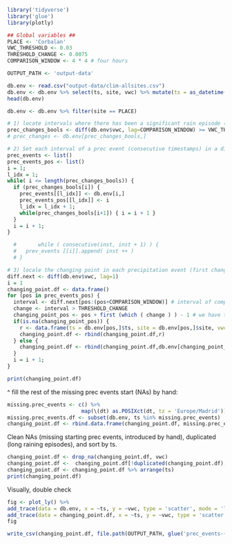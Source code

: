 ```r
library('tidyverse')
library('glue')
library(plotly)

## Global variables ##
PLACE <- 'Corbalan'
VWC_THRESHOLD <- 0.03
THRESHOLD_CHANGE <- 0.0075
COMPARISON_WINDOW <- 4 * 4 # four hours

OUTPUT_PATH <- 'output-data'
```

```r
db.env <- read.csv("output-data/clim-allsites.csv")
db.env <- db.env %>% select(ts, site, vwc) %>% mutate(ts = as_datetime(ts, tz = 'Europe/Madrid'))
head(db.env)
```

```r
db.env <- db.env %>% filter(site == PLACE)
```


```r
# 1) locate intervals where there has been a significant rain episode (after 4 hours, there was a significant increase of VWC)
prec_changes_bools <- diff(db.env$vwc, lag=COMPARISON_WINDOW) >= VWC_THRESHOLD
# prec_changes <- db.env[prec_changes_bools,]

# 2) Set each interval of a prec event (consecutive timestamps) in a different item of a list of events
prec_events <- list()
prec_events_pos <- list()
i = 1;
l_idx = 1;
while( i <= length(prec_changes_bools)) {
  if (prec_changes_bools[i]) {
    prec_events[[l_idx]] <- db.env[i,]
    prec_events_pos[[l_idx]] <- i
    l_idx = l_idx + 1;
    while(prec_changes_bools[i+1]) { i = i + 1 }
  }
  i = i + 1;
}

  #       while ( consecutive(inst, inst + 1) ) {
  #   prev_events [[i]].append( inst ++ )
  # }
```


```r
# 3) locale the changing point in each precipitation event (first change from current trend to new trend of precipitation)
diff.next <- diff(db.env$vwc, lag=1)
i = 1
changing_point.df <- data.frame()
for (pos in prec_events_pos) {
  interval <- diff.next[pos:(pos+COMPARISON_WINDOW)] # interval of comparison window
  change <- interval > THRESHOLD_CHANGE 
  changing_point_pos <- pos + first (which ( change ) ) - 1 # we have to substract one to get the moment where the change starts
  if(is.na(changing_point_pos)) {
    r <- data.frame(ts = db.env[pos,]$ts, site = db.env[pos,]$site, vwc = NA)
    changing_point.df <- rbind(changing_point.df,r)
  } else {
    changing_point.df <- rbind(changing_point.df,db.env[changing_point_pos,])
  }
  i = i + 1;
}
```


```r
print(changing_point.df)
```

^ fill the rest of the missing prec events start (NAs) by hand:

```r
missing.prec_events <- c() %>%
                        map(\(dt) as.POSIXct(dt, tz = 'Europe/Madrid'))
missing.prec_events.df <- subset(db.env, ts %in% missing.prec_events)
changing_point.df <- rbind.data.frame(changing_point.df, missing.prec_events.df)
```

Clean NAs (missing starting prec events, introduced by hand), duplicated (long raining episodes), and sort by ts.
```r
changing_point.df <- drop_na(changing_point.df, vwc)
changing_point.df <-  changing_point.df[!duplicated(changing_point.df), ]
changing_point.df <- changing_point.df %>% arrange(ts)
print(changing_point.df)
```

Visually, double check
```r
fig <- plot_ly() %>% 
add_trace(data = db.env, x = ~ts, y = ~vwc, type = 'scatter', mode = 'lines', name = 'TMS') %>% 
add_trace(data = changing_point.df, x = ~ts, y = ~vwc, type = 'scatter', mode = 'markers', name = 'Prec events')
fig
```

```r
write_csv(changing_point.df, file.path(OUTPUT_PATH, glue('prec_events-{PLACE}.csv')), append = F, col_names = T)
```

